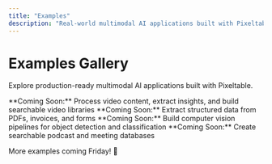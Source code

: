 ```yaml
---
title: "Examples"
description: "Real-world multimodal AI applications built with Pixeltable"
---
```


# Examples Gallery

Explore production-ready multimodal AI applications built with Pixeltable.

<CardGroup cols={2}>
  <Card title="Video Intelligence" icon="video">
    **Coming Soon:** Process video content, extract insights, and build searchable video libraries
  </Card>
  <Card title="Document Analysis" icon="file-text">
    **Coming Soon:** Extract structured data from PDFs, invoices, and forms
  </Card>
  <Card title="Image Classification" icon="image">
    **Coming Soon:** Build computer vision pipelines for object detection and classification
  </Card>
  <Card title="Audio Transcription" icon="microphone">
    **Coming Soon:** Create searchable podcast and meeting databases
  </Card>
</CardGroup>

More examples coming Friday! 🚀